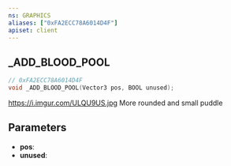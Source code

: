 ```yaml
---
ns: GRAPHICS
aliases: ["0xFA2ECC78A6014D4F"]
apiset: client
---
```

## _ADD_BLOOD_POOL

```c
// 0xFA2ECC78A6014D4F
void _ADD_BLOOD_POOL(Vector3 pos, BOOL unused);
```

https://i.imgur.com/ULQU9US.jpg
More rounded and small puddle

## Parameters
* **pos**:
* **unused**: